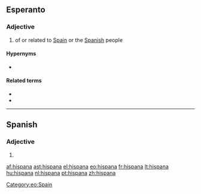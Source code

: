 ==Esperanto==

===Adjective===
{{eo-adj}}
# of or related to [[Spain]] or the [[Spanish]] people

====Hypernyms====
* {{l|eo|eŭropa|gloss=European}}

====Related terms====
* {{l|eo|hispano|gloss=a Spaniard}}
* {{l|eo|Hispanio|gloss=Spain}}

[[Category:eo:Spain]]
{{eo GCSE|4}}
----

==Spanish==

===Adjective===
{{infl|es|adjective form|g=f}}

# {{feminine of|nocat=1|[[hispano#Spanish|hispano]]|lang=es}}

[[af:hispana]]
[[ast:hispana]]
[[el:hispana]]
[[eo:hispana]]
[[fr:hispana]]
[[lt:hispana]]
[[hu:hispana]]
[[nl:hispana]]
[[pt:hispana]]
[[zh:hispana]]